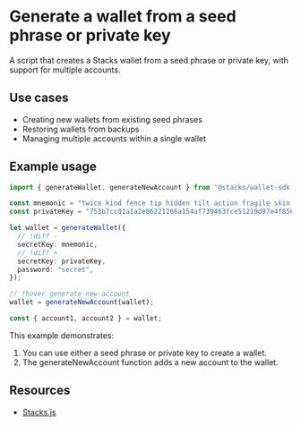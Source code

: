 # Generate a wallet from a seed phrase or private key

A script that creates a Stacks wallet from a seed phrase or private key, with support for multiple accounts.

## Use cases

- Creating new wallets from existing seed phrases
- Restoring wallets from backups
- Managing multiple accounts within a single wallet

## Example usage

```typescript
import { generateWallet, generateNewAccount } from '@stacks/wallet-sdk';

const mnemonic = "twice kind fence tip hidden tilt action fragile skin nothing glory cousin green tomorrow spring wrist shed math olympic multiply hip blue scout claw"
const privateKey = "753b7cc01a1a2e86221266a154af739463fce51219d97e4f856cd7200c3bd2a601"

let wallet = generateWallet({
  // !diff -
  secretKey: mnemonic,
  // !diff +
  secretKey: privateKey,
  password: "secret",
});

// !hover generate-new-account
wallet = generateNewAccount(wallet);

const { account1, account2 } = wallet;
```

This example demonstrates:

1. You can use either a seed phrase or private key to create a wallet.
2. The <HoverLink href="hover:generate-new-account" className="text-[var(--ch-9)]">generateNewAccount</HoverLink> function adds a new account to the wallet.

## Resources

- [Stacks.js](/stacks/stacks.js)